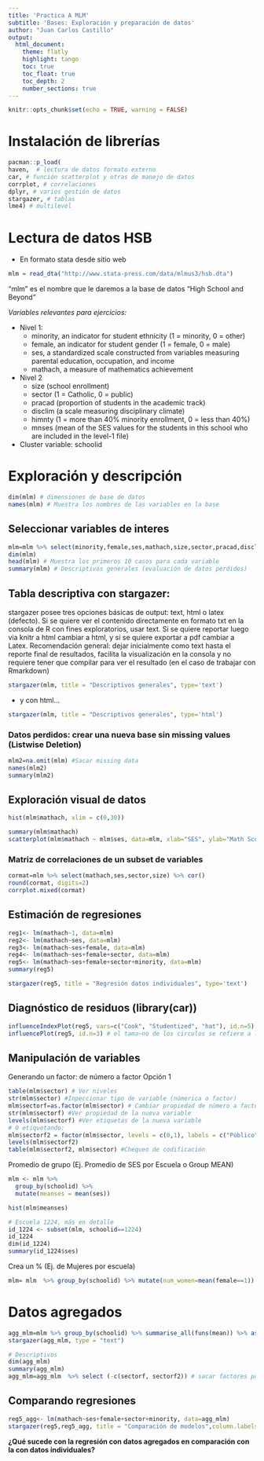```yaml
---
title: 'Practica A MLM'
subtitle: 'Bases: Exploración y preparación de datos'
author: "Juan Carlos Castillo"
output:
  html_document:
    theme: flatly
    highlight: tango
    toc: true
    toc_float: true
    toc_depth: 2
    number_sections: true
---
```


```r
knitr::opts_chunk$set(echo = TRUE, warning = FALSE)
```

# Instalación de librerías

```r
pacman::p_load(
haven,  # lectura de datos formato externo
car, # función scatterplot y otras de manejo de datos
corrplot, # correlaciones
dplyr, # varios gestión de datos
stargazer, # tablas
lme4) # multilevel
```

# Lectura de datos HSB

- En formato stata desde sitio web

```r
mlm = read_dta("http://www.stata-press.com/data/mlmus3/hsb.dta")
```

"mlm" es el nombre que le daremos a la base de datos "High School and Beyond"

*Variables relevantes para ejercicios:*

- Nivel 1:
  - minority, an indicator for student ethnicity (1 = minority, 0 = other)
  - female, an indicator for student gender (1 = female, 0 = male)
  - ses, a standardized scale constructed from variables measuring parental education, occupation, and income
  - mathach, a measure of mathematics achievement

- Nivel 2
  - size (school enrollment)
  - sector (1 = Catholic, 0 = public)
  - pracad (proportion of students in the academic track)
  - disclim (a scale measuring disciplinary climate)
  - himnty (1 = more than 40% minority enrollment, 0 = less than 40%)
  - mnses (mean of the SES values for the students in this school who are included in the level-1 file)

- Cluster variable: schoolid

# Exploración y descripción

```r
dim(mlm) # dimensiones de base de datos
names(mlm) # Muestra los nombres de las variables en la base
```

## Seleccionar variables de interes

```r
mlm=mlm %>% select(minority,female,ses,mathach,size,sector,pracad,disclim,himinty,mnses,schoolid) %>% as.data.frame()
dim(mlm)
head(mlm) # Muestra los primeros 10 casos para cada variable
summary(mlm) # Descriptivos generales (evaluación de datos perdidos)
```

## Tabla descriptiva con stargazer:

stargazer posee tres opciones básicas de output: text, html o latex (defecto). Si se quiere ver el contenido directamente en formato txt en la consola de R con fines exploratorios, usar text. Si se quiere reportar luego via knitr a html cambiar a html, y si se quiere exportar a pdf cambiar a Latex. Recomendación general: dejar inicialmente como text hasta el reporte final de resultados, facilita la visualización en la consola y no requiere tener que compilar para ver el resultado (en el caso de trabajar con Rmarkdown)

```r
stargazer(mlm, title = "Descriptivos generales", type='text')
```

- y con html...

```r
stargazer(mlm, title = "Descriptivos generales", type='html')
```

### Datos perdidos: crear una nueva base sin missing values (Listwise Deletion)

```r
mlm2=na.omit(mlm) #Sacar missing data
names(mlm2)
summary(mlm2)
```

## Exploración visual de datos

```r
hist(mlm$mathach, xlim = c(0,30))
```

```r
summary(mlm$mathach)
scatterplot(mlm$mathach ~ mlm$ses, data=mlm, xlab="SES", ylab="Math Score", main="Math on SES", smooth=FALSE)

```

### Matriz de correlaciones de un subset de variables

```r
cormat=mlm %>% select(mathach,ses,sector,size) %>% cor()
round(cormat, digits=2)
corrplot.mixed(cormat)
```

## Estimación de regresiones

```r
reg1<- lm(mathach~1, data=mlm)
reg2<- lm(mathach~ses, data=mlm)
reg3<- lm(mathach~ses+female, data=mlm)
reg4<- lm(mathach~ses+female+sector, data=mlm)
reg5<- lm(mathach~ses+female+sector+minority, data=mlm)
summary(reg5)
```

```r
stargazer(reg5, title = "Regresión datos individuales", type='text')
```

## Diagnóstico de residuos (library(car))

```r
influenceIndexPlot(reg5, vars=c("Cook", "Studentized", "hat"), id.n=5)
influencePlot(reg5, id.n=3) # el tama~no de los circulos se refiere a la D de Cook
```

## Manipulación de variables

Generando un factor: de número a factor Opción 1
```r
table(mlm$sector) # Ver niveles
str(mlm$sector) #Inpeccionar tipo de variable (númerica o factor)
mlm$sectorf=as.factor(mlm$sector) # Cambiar propiedad de número a factor en una nueva variable
str(mlm$sectorf) #Ver propiedad de la nueva variable
levels(mlm$sectorf) #Ver etiquetas de la nueva variable
# O etiquetando:
mlm$sectorf2 = factor(mlm$sector, levels = c(0,1), labels = c("Público", "Privado"))
levels(mlm$sectorf2)
table(mlm$sectorf2, mlm$sector) #Chequeo de codificación
```

Promedio de grupo (Ej. Promedio de SES por Escuela o Group MEAN)
```r

mlm <- mlm %>%
  group_by(schoolid) %>%
  mutate(meanses = mean(ses))

hist(mlm$meanses)

# Escuela 1224, más en detalle
id_1224 <- subset(mlm, schoolid==1224)
id_1224
dim(id_1224)
summary(id_1224$ses)
```

Crea un % (Ej. de Mujeres por escuela)
```r
mlm= mlm  %>% group_by(schoolid) %>% mutate(num_women=mean(female==1))
```

# Datos agregados

```r
agg_mlm=mlm %>% group_by(schoolid) %>% summarise_all(funs(mean)) %>% as.data.frame()
stargazer(agg_mlm, type = "text")

# Descriptivos
dim(agg_mlm)
summary(agg_mlm)
agg_mlm=agg_mlm  %>% select (-c(sectorf, sectorf2)) # sacar factores por NA

```

## Comparando regresiones

```r
reg5_agg<- lm(mathach~ses+female+sector+minority, data=agg_mlm)
stargazer(reg5,reg5_agg, title = "Comparación de modelos",column.labels=c("Individual","Agregado"), type ='text')
```

**¿Qué sucede con la regresión con datos agregados en comparación con la con datos individuales?**
